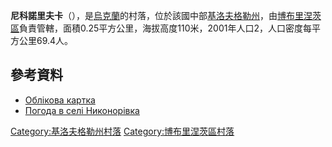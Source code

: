 {{coord|47|57|3|N|32|18|6|E|scale:100000_region:UA|display=title}}

'''尼科諾里夫卡'''（{{lang-uk|Никонорівка}}），是[[烏克蘭|烏克蘭]]的村落，位於該國中部[[基洛夫格勒州|基洛夫格勒州]]，由[[博布里涅茨區|博布里涅茨區]]負責管轄，面積0.25平方公里，海拔高度110米，2001年人口2，人口密度每平方公里69.4人。

==參考資料==
* [http://gska2.rada.gov.ua/pls/z7502/A005?rdat1=11.11.2008&rf7571=16347 Облікова картка]{{dead link|date=2017年12月 |bot=InternetArchiveBot |fix-attempted=yes }}
* [http://weather.in.ua/ua/kirovogradskaja/16977 Погода в селі Никонорівка] {{Wayback|url=http://weather.in.ua/ua/kirovogradskaja/16977 |date=20111220194943 }}

{{DEFAULTSORT:Никонорівка}}
[[Category:基洛夫格勒州村落|Category:基洛夫格勒州村落]]
[[Category:博布里涅茨區村落|Category:博布里涅茨區村落]]


{{Kirovohrad-geo-stub}}